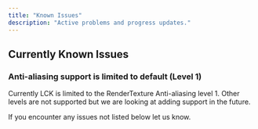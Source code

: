 ```yaml
---
title: "Known Issues"
description: "Active problems and progress updates."
---
```


## Currently Known Issues

### Anti-aliasing support is limited to default (Level 1)

Currently LCK is limited to the RenderTexture Anti-aliasing level 1. Other levels are not supported but we are looking at adding support in the future.

<Card title="Found an issue or bug?" icon="bug" href="/learn-more/contact-us" cta="Contact us">
  If you encounter any issues not listed below let us know.
</Card>